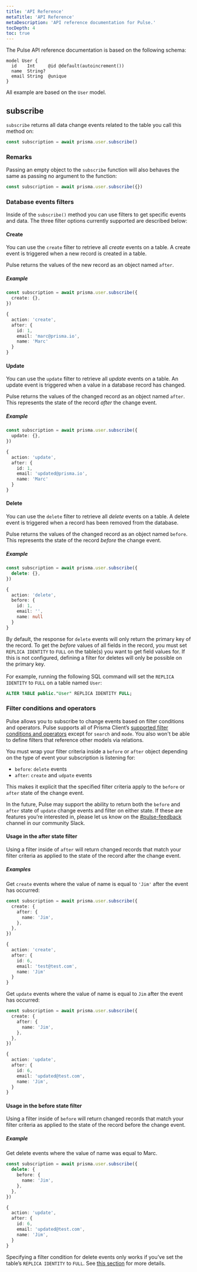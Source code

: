 ```yaml
---
title: 'API Reference'
metaTitle: 'API Reference'
metaDescription: 'API reference documentation for Pulse.'
tocDepth: 4
toc: true
---
```


<TopBlock>

The Pulse API reference documentation is based on the following schema:

```prisma
model User {
  id    Int     @id @default(autoincrement())
  name  String?
  email String  @unique
}
```

All example are based on the `User` model.

</TopBlock>

## <inlinecode>subscribe</inlinecode>

`subscribe` returns all data change events related to the table you call this method on:

```ts
const subscription = await prisma.user.subscribe()
```

### Remarks

Passing an empty object to the `subscribe` function will also behaves the same as passing no argument to the function:

```ts
const subscription = await prisma.user.subscribe({})
```

### Database events filters

Inside of the `subscribe()` method you can use filters to get specific events and data. The three filter options currently supported are described below:

#### Create

You can use the `create` filter to retrieve all _create_ events on a table. A create event is triggered when a new record is created in a table.

Pulse returns the values of the new record as an object named `after`.

##### Example

<CodeWithResult outputResultText="event">
<cmd>

```ts
const subscription = await prisma.user.subscribe({
  create: {},
})
```

</cmd>
<cmdResult>

```ts no-copy
{
  action: 'create',
  after: {
    id: 1,
    email: 'marc@prisma.io',
    name: 'Marc'
  }
}
```

</cmdResult>
</CodeWithResult>

#### Update

You can use the `update` filter to retrieve all _update_ events on a table. An update event is triggered when a value in a database record has changed.

Pulse returns the values of the changed record as an object named `after`. This represents the state of the record _after_ the change event.

##### Example

<CodeWithResult outputResultText="event">
<cmd>

```ts
const subscription = await prisma.user.subscribe({
  update: {},
})
```

</cmd>
<cmdResult>

```ts no-copy
{
  action: 'update',
  after: {
    id: 1,
    email: 'updated@prisma.io',
    name: 'Marc'
  }
}
```

</cmdResult>
</CodeWithResult>

#### Delete

You can use the `delete` filter to retrieve all _delete_ events on a table. A delete event is triggered when a record has been removed from the database.

Pulse returns the values of the changed record as an object named `before`. This represents the state of the record _before_ the change event.

##### Example

<CodeWithResult outputResultText="event">
<cmd>

```ts
const subscription = await prisma.user.subscribe({
  delete: {},
})
```

</cmd>
<cmdResult>

```ts no-copy
{
  action: 'delete',
  before: {
    id: 1,
    email: '',
    name: null
  }
}
```

</cmdResult>
</CodeWithResult>

<Admonition type="warning">

By default, the response for `delete` events will only return the primary key of the record. To get the _before_ values of all fields in the record, you must set `REPLICA IDENTITY` to `FULL` on the table(s) you want to get field values for. If this is not configured, defining a filter for deletes will only be possible on the primary key. <br/><br/>
For example, running the following SQL command will set the `REPLICA IDENTITY` to `FULL` on a table named `User`:

```sql
ALTER TABLE public."User" REPLICA IDENTITY FULL;
```

</Admonition>

### Filter conditions and operators

Pulse allows you to subscribe to change events based on filter conditions and operators. Pulse supports all of Prisma Client’s [supported filter conditions and operators](https://www.prisma.io/docs/reference/api-reference/prisma-client-reference#filter-conditions-and-operators) except for `search` and `mode`. You also won't be able to define filters that reference other models via relations. <!-- As described here -->

You must wrap your filter criteria inside a `before` or `after` object depending on the type of event your subscription is listening for:

- `before`: `delete` events
- `after`: `create` and `udpate` events

This makes it explicit that the specified filter criteria apply to the `before` or `after` state of the change event.

<Admonition type="info">

In the future, Pulse may support the ability to return both the `before` and `after` state of `update` change events and filter on either state. If these are features you’re interested in, please let us know on the [#pulse-feedback](https://prisma.slack.com/archives/C058GKE3C1E) channel in our community Slack.

</Admonition>

#### Usage in the after state filter

Using a filter inside of `after` will return changed records that match your filter criteria as applied to the state of the record after the change event.

##### Examples

Get `create` events where the value of name is equal to `'Jim'` after the event has occurred:

<CodeWithResult outputResultText="event">
<cmd>

```ts
const subscription = await prisma.user.subscribe({
  create: {
    after: {
      name: 'Jim',
    },
  },
})
```

</cmd>
<cmdResult>

```ts no-copy
{
  action: 'create',
  after: {
    id: 6,
    email: 'test@test.com',
    name: 'Jim'
  }
}
```

</cmdResult>
</CodeWithResult>

Get `update` events where the value of name is equal to `Jim` after the event has occurred:

<CodeWithResult outputResultText="event">
<cmd>

```ts
const subscription = await prisma.user.subscribe({
  create: {
    after: {
      name: 'Jim',
    },
  },
})
```

</cmd>
<cmdResult>

```ts no-copy
{
  action: 'update',
  after: {
    id: 6,
    email: 'updated@test.com',
    name: 'Jim',
  }
}
```

</cmdResult>
</CodeWithResult>

#### Usage in the before state filter

Using a filter inside of `before` will return changed records that match your filter criteria as applied to the state of the record before the change event.

##### Example

Get delete events where the value of name was equal to Marc.

<CodeWithResult outputResultText="event">
<cmd>

```ts
const subscription = await prisma.user.subscribe({
  delete: {
    before: {
      name: 'Jim',
    },
  },
})
```

</cmd>
<cmdResult>

```ts no-copy
{
  action: 'update',
  after: {
    id: 6,
    email: 'updated@test.com',
    name: 'Jim',
  }
}
```

</cmdResult>
</CodeWithResult>

<Admonition type="warning">

Specifying a filter condition for delete events only works if you’ve set the table’s `REPLICA IDENTITY` to `FULL`. See [this section](/data-platform/pulse/api-reference#delete) for more details.

</Admonition>
